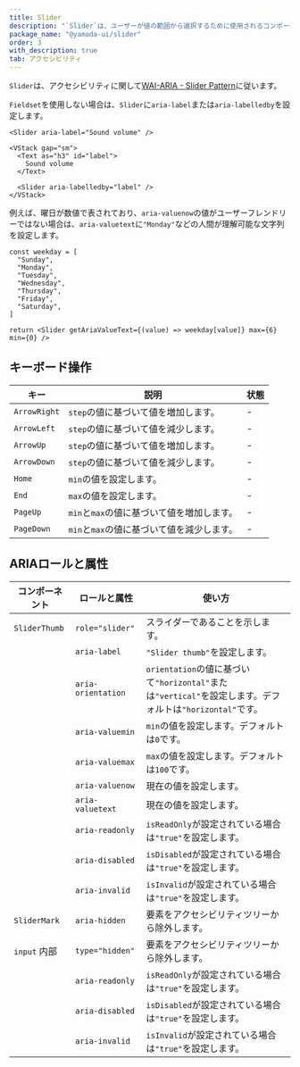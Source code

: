 ```yaml
---
title: Slider
description: "`Slider`は、ユーザーが値の範囲から選択するために使用されるコンポーネントです。"
package_name: "@yamada-ui/slider"
order: 3
with_description: true
tab: アクセシビリティ
---
```


`Slider`は、アクセシビリティに関して[WAI-ARIA - Slider Pattern](https://www.w3.org/WAI/ARIA/apg/patterns/slider/)に従います。

`Fieldset`を使用しない場合は、`Slider`に`aria-label`または`aria-labelledby`を設定します。

```tsx live=false
<Slider aria-label="Sound volume" />
```

```tsx live=false
<VStack gap="sm">
  <Text as="h3" id="label">
    Sound volume
  </Text>

  <Slider aria-labelledby="label" />
</VStack>
```

例えば、曜日が数値で表されており、`aria-valuenow`の値がユーザーフレンドリーではない場合は、`aria-valuetext`に`"Monday"`などの人間が理解可能な文字列を設定します。

```tsx live=false
const weekday = [
  "Sunday",
  "Monday",
  "Tuesday",
  "Wednesday",
  "Thursday",
  "Friday",
  "Saturday",
]

return <Slider getAriaValueText={(value) => weekday[value]} max={6} min={0} />
```

## キーボード操作

| キー         | 説明                                       | 状態 |
| ------------ | ------------------------------------------ | ---- |
| `ArrowRight` | `step`の値に基づいて値を増加します。       | -    |
| `ArrowLeft`  | `step`の値に基づいて値を減少します。       | -    |
| `ArrowUp`    | `step`の値に基づいて値を増加します。       | -    |
| `ArrowDown`  | `step`の値に基づいて値を減少します。       | -    |
| `Home`       | `min`の値を設定します。                    | -    |
| `End`        | `max`の値を設定します。                    | -    |
| `PageUp`     | `min`と`max`の値に基づいて値を増加します。 | -    |
| `PageDown`   | `min`と`max`の値に基づいて値を減少します。 | -    |

## ARIAロールと属性

| コンポーネント          | ロールと属性       | 使い方                                                                                                    |
| ----------------------- | ------------------ | --------------------------------------------------------------------------------------------------------- |
| `SliderThumb`           | `role="slider"`    | スライダーであることを示します。                                                                          |
|                         | `aria-label`       | `"Slider thumb"`を設定します。                                                                            |
|                         | `aria-orientation` | `orientation`の値に基づいて`"horizontal"`または`"vertical"`を設定します。デフォルトは`"horizontal"`です。 |
|                         | `aria-valuemin`    | `min`の値を設定します。デフォルトは`0`です。                                                              |
|                         | `aria-valuemax`    | `max`の値を設定します。デフォルトは`100`です。                                                            |
|                         | `aria-valuenow`    | 現在の値を設定します。                                                                                    |
|                         | `aria-valuetext`   | 現在の値を設定します。                                                                                    |
|                         | `aria-readonly`    | `isReadOnly`が設定されている場合は`"true"`を設定します。                                                  |
|                         | `aria-disabled`    | `isDisabled`が設定されている場合は`"true"`を設定します。                                                  |
|                         | `aria-invalid`     | `isInvalid`が設定されている場合は`"true"`を設定します。                                                   |
| `SliderMark`            | `aria-hidden`      | 要素をアクセシビリティツリーから除外します。                                                              |
| `input` <Tag>内部</Tag> | `type="hidden"`    | 要素をアクセシビリティツリーから除外します。                                                              |
|                         | `aria-readonly`    | `isReadOnly`が設定されている場合は`"true"`を設定します。                                                  |
|                         | `aria-disabled`    | `isDisabled`が設定されている場合は`"true"`を設定します。                                                  |
|                         | `aria-invalid`     | `isInvalid`が設定されている場合は`"true"`を設定します。                                                   |
